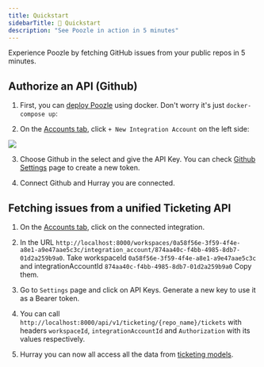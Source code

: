 ```yaml
---
title: Quickstart
sidebarTitle: 🚀 Quickstart
description: "See Poozle in action in 5 minutes"
---
```


Experience Poozle by fetching GitHub issues from your public repos in 5 minutes.

## Authorize an API (Github)

1. First, you can [deploy Poozle](/oss/deploy-poozle) using docker. Don't worry it's just `docker-compose up`:

2. On the [Accounts tab](http://localhost:8000/workspaces), click `+ New Integration Account` on the left side:

<Frame>
  <img src="/images/integration_account/create_button.png" />
</Frame>

3. Choose Github in the select and give the API Key. You can check [Github Settings](https://github.com/settings/tokens) page to create a new token.

4. Connect Github and Hurray you are connected.

## Fetching issues from a unified Ticketing API

1. On the [Accounts tab](http://localhost:8000/workspaces), click on the connected integration.

2. In the URL `http://localhost:8000/workspaces/0a58f56e-3f59-4f4e-a8e1-a9e47aae5c3c/integration_account/874aa40c-f4bb-4985-8db7-01d2a259b9a0`. Take
   workspaceId `0a58f56e-3f59-4f4e-a8e1-a9e47aae5c3c` and integrationAccountId `874aa40c-f4bb-4985-8db7-01d2a259b9a0` Copy them.

3. Go to `Settings` page and click on API Keys. Generate a new key to use it as a Bearer token.

4. You can call `http://localhost:8000/api/v1/ticketing/{repo_name}/tickets` with headers `workspaceId`, `integrationAccountId` and `Authorization` with its values respectively.

5. Hurray you can now all access all the data from [ticketing models](/ticketing/overview).
